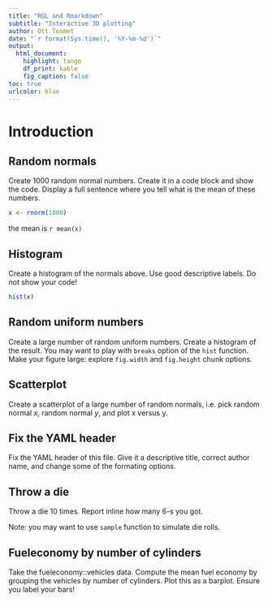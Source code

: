 ```yaml
---
title: "RGL and Rmarkdown"
subtitle: "Interactive 3D plotting"
author: Ott Toomet
date: "`r format(Sys.time(), '%Y-%m-%d')`"
output: 
  html_document:
    highlight: tango
    df_print: kable
    fig_caption: false
toc: true
urlcolor: blue
---
```

# Introduction


## Random normals

Create 1000 random normal numbers.  Create it in a code block and show
the code.  Display a full sentence where you tell what is the mean of
these numbers.

```r
x <- rnorm(1000)
```
the mean is `r mean(x)`



## Histogram

Create a histogram of the normals above.  Use good descriptive
labels.  Do _not_ show your code!
```r
hist(x)
```

## Random uniform numbers

Create a large number of random uniform numbers.  Create a histogram
of the result.  You may want to play with `breaks` option of the
`hist` function.  Make your figure large: explore `fig.width` and
`fig.height` chunk options.


## Scatterplot

Create a scatterplot of a large number of random normals, i.e. pick
random normal $x$, random normal $y$, and plot x versus y.


## Fix the YAML header

Fix the YAML header of this file.  Give it a descriptive title,
correct author name, and change some of the formating options.


## Throw a die

Throw a die 10 times.  Report inline how many 6-s you got.

Note: you may want to use `sample` function to simulate die rolls.



## Fueleconomy by number of cylinders

Take the fueleconomy::vehicles data.  Compute the mean fuel economy by
grouping the vehicles by number of cylinders.  Plot this as a
barplot.  Ensure you label your bars!

